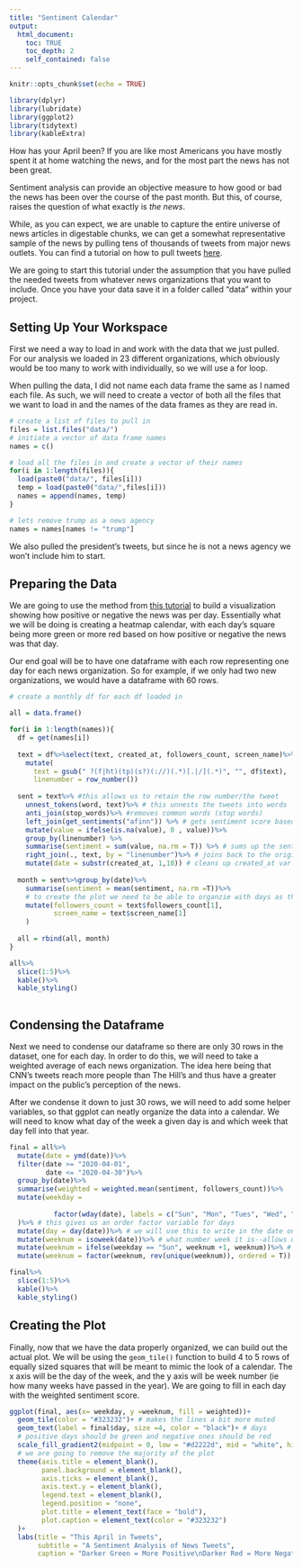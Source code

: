```yaml
---
title: "Sentiment Calendar"
output:
  html_document:
    toc: TRUE
    toc_depth: 2
    self_contained: false
---
```


```r
knitr::opts_chunk$set(echo = TRUE)

library(dplyr)
library(lubridate)
library(ggplot2)
library(tidytext)
library(kableExtra)

```

How has your April been? If you are like most Americans you have mostly spent it at home watching the news, and for the most part the news has not been great. 

Sentiment analysis can provide an objective measure to how good or bad the news has been over the course of the past month. But this, of course, raises the question of what exactly is *the news*. 

While, as you can expect, we are unable to capture the entire universe of news articles in digestable chunks, we can get a somewhat representative sample of the news by pulling tens of thousands of tweets from major news outlets. You can find a tutorial on how to pull tweets [here](https://nlp-working-group.netlify.app/nlp/twitter-tutorial.html). 

We are going to start this tutorial under the assumption that you have pulled the needed tweets from whatever news organizations that you want to include. Once you have your data save it in a folder called "data" within your project. 

## Setting Up Your Workspace

First we need a way to load in and work with the data that we just pulled. For our analysis we loaded in 23 different organizations, which obviously would be too many to work with individually, so we will use a for loop. 

When pulling the data, I did not name each data frame the same as I named each file. As such, we will need to create a vector of both all the files that we want to load in and the names of the data frames as they are read in. 

```r
# create a list of files to pull in
files = list.files("data/")
# initiate a vector of data frame names
names = c()

# load all the files in and create a vector of their names
for(i in 1:length(files)){
  load(paste0("data/", files[i]))
  temp = load(paste0("data/",files[i]))
  names = append(names, temp)
}

# lets remove trump as a news agency
names = names[names != "trump"]
```

We also pulled the president's tweets, but since he is not a news agency we won't include him to start. 

## Preparing the Data

We are going to use the method from [this tutorial](https://corydonbaylor.github.io/visualizations/twitter_viz.html) to build a visualization showing how positive or negative the news was per day. Essentially what we will be doing is creating a heatmap calendar, with each day's square being more green or more red based on how positive or negative the news was that day.

Our end goal will be to have one dataframe with each row representing one day for each news organization. So for example, if we only had two new organizations, we would have a dataframe with 60 rows.  

```r
# create a monthly df for each df loaded in

all = data.frame()

for(i in 1:length(names)){
  df = get(names[i])
  
  text = df%>%select(text, created_at, followers_count, screen_name)%>%
    mutate(
      text = gsub(" ?(f|ht)(tp)(s?)(://)(.*)[.|/](.*)", "", df$text),
      linenumber = row_number())
  
  sent = text%>% #this allows us to retain the row number/the tweet
    unnest_tokens(word, text)%>% # this unnests the tweets into words
    anti_join(stop_words)%>% #removes common words (stop words)
    left_join(get_sentiments("afinn")) %>% # gets sentiment score based on afinn dictionary
    mutate(value = ifelse(is.na(value), 0 , value))%>%
    group_by(linenumber) %>% 
    summarise(sentiment = sum(value, na.rm = T)) %>% # sums up the sentment to the tweet level 
    right_join(., text, by = "linenumber")%>% # joins back to the original dataset with the sentiment score
    mutate(date = substr(created_at, 1,10)) # cleans up created_at var
  
  month = sent%>%group_by(date)%>%
    summarise(sentiment = mean(sentiment, na.rm =T))%>%
    # to create the plot we need to be able to organzie with days as the columns and week number as the rows
    mutate(followers_count = text$followers_count[1],
           screen_name = text$screen_name[1]
    )
  
  all = rbind(all, month)
}

all%>%
  slice(1:5)%>%
  kable()%>%
  kable_styling()
  
```

## Condensing the Dataframe

Next we need to condense our dataframe so there are only 30 rows in the dataset, one for each day. In order to do this, we will need to take a weighted average of each news organization. The idea here being that CNN's tweets reach more people than The Hill's and thus have a greater impact on the public's perception of the news. 

After we condense it down to just 30 rows, we will need to add some helper variables, so that ggplot can neatly organize the data into a calendar. We will need to know what day of the week a given day is and which week that day fell into that year. 

```r

final = all%>%
  mutate(date = ymd(date))%>%
  filter(date >= "2020-04-01", 
         date <= "2020-04-30")%>%
  group_by(date)%>%
  summarise(weighted = weighted.mean(sentiment, followers_count))%>%
  mutate(weekday =  
           
           factor(wday(date), labels = c("Sun", "Mon", "Tues", "Wed", "Thu", "Fri", "Sat"))
  )%>% # this gives us an order factor variable for days
  mutate(day = day(date))%>% # we will use this to write in the date on the squares
  mutate(weeknum = isoweek(date))%>% # what number week it is--allows us to group days into weeks
  mutate(weeknum = ifelse(weekday == "Sun", weeknum +1, weeknum))%>% # iso says that monday is the first day of the week but we want sunday to be the first day
  mutate(weeknum = factor(weeknum, rev(unique(weeknum)), ordered = T))

final%>%
  slice(1:5)%>%
  kable()%>%
  kable_styling()

```

## Creating the Plot

Finally, now that we have the data properly organized, we can build out the actual plot. We will be using the `geom_tile()` function to build 4 to 5 rows of equally sized squares that will be meant to mimic the look of a calendar. The x axis will be the day of the week, and the y axis will be week number (ie how many weeks have passed in the year). We are going to fill in each day with the weighted sentiment score. 

```r

ggplot(final, aes(x= weekday, y =weeknum, fill = weighted))+ 
  geom_tile(color = "#323232")+ # makes the lines a bit more muted
  geom_text(label = final$day, size =4, color = "black")+ # days
  # positive days should be green and negative ones should be red
  scale_fill_gradient2(midpoint = 0, low = "#d2222d", mid = "white", high = "#238823")+ 
  # we are going to remove the majority of the plot 
  theme(axis.title = element_blank(),
        panel.background = element_blank(),
        axis.ticks = element_blank(),
        axis.text.y = element_blank(),
        legend.text = element_blank(),
        legend.position = "none",
        plot.title = element_text(face = "bold"),
        plot.caption = element_text(color = "#323232")
  )+
  labs(title = "This April in Tweets", 
       subtitle = "A Sentiment Analysis of News Tweets",
       caption = "Darker Green = More Positive\nDarker Red = More Negative")


```